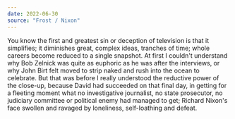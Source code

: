 ```yaml
---
date: 2022-06-30
source: "Frost / Nixon"
---
```


You know the first and greatest sin or deception of television is that it simplifies; it diminishes great, complex ideas, tranches of time; whole careers become reduced to a single snapshot. At first I couldn't understand why Bob Zelnick was quite as euphoric as he was after the interviews, or why John Birt felt moved to strip naked and rush into the ocean to celebrate. But that was before I really understood the reductive power of the close-up, because David had succeeded on that final day, in getting for a fleeting moment what no investigative journalist, no state prosecutor, no judiciary committee or political enemy had managed to get; Richard Nixon's face swollen and ravaged by loneliness, self-loathing and defeat.
